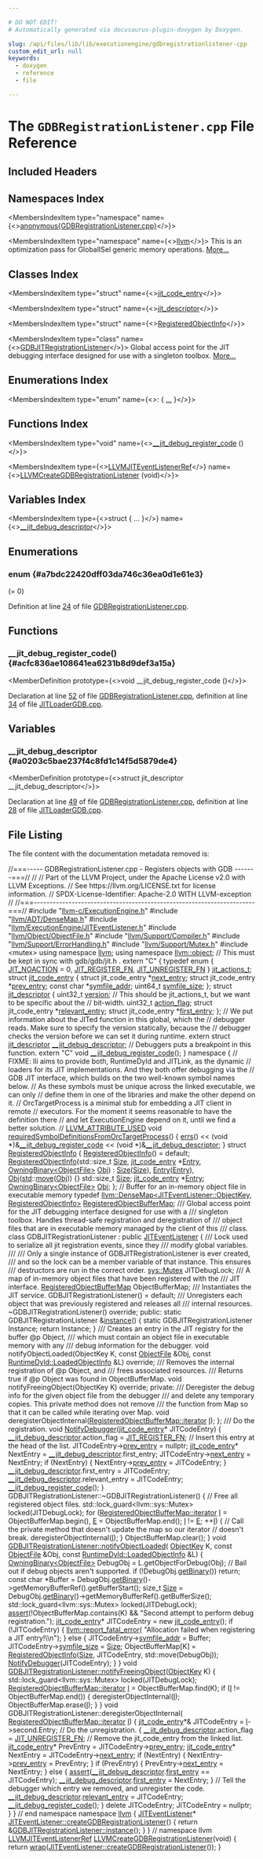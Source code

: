 ```yaml
---

# DO NOT EDIT!
# Automatically generated via docusaurus-plugin-doxygen by Doxygen.

slug: /api/files/lib/lib/executionengine/gdbregistrationlistener-cpp
custom_edit_url: null
keywords:
  - doxygen
  - reference
  - file

---
```





# The `GDBRegistrationListener.cpp` File Reference

<DoxygenPage pluginConfig={pluginConfig}>



## Included Headers

<IncludesList>
<IncludesListItem
  filePath="llvm-c/ExecutionEngine.h"
  permalink="/docs/api/files/include/include/llvm-c/executionengine-h"
  isLocal="true" />
<IncludesListItem
  filePath="llvm/ADT/DenseMap.h"
  permalink="/docs/api/files/include/include/llvm/include/llvm/adt/densemap-h"
  isLocal="true" />
<IncludesListItem
  filePath="llvm/ExecutionEngine/JITEventListener.h"
  permalink="/docs/api/files/include/include/llvm/include/llvm/executionengine/jiteventlistener-h"
  isLocal="true" />
<IncludesListItem
  filePath="llvm/Object/ObjectFile.h"
  permalink="/docs/api/files/include/include/llvm/include/llvm/object/objectfile-h"
  isLocal="true" />
<IncludesListItem
  filePath="llvm/Support/Compiler.h"
  permalink="/docs/api/files/include/include/llvm/include/llvm/support/compiler-h"
  isLocal="true" />
<IncludesListItem
  filePath="llvm/Support/ErrorHandling.h"
  permalink="/docs/api/files/include/include/llvm/include/llvm/support/errorhandling-h"
  isLocal="true" />
<IncludesListItem
  filePath="llvm/Support/Mutex.h"
  permalink="/docs/api/files/include/include/llvm/include/llvm/support/mutex-h"
  isLocal="true" />
<IncludesListItem
  filePath="mutex"
  permalink=""
  isLocal="false" />
</IncludesList>

## Namespaces Index

<MembersIndex>

<MembersIndexItem
  type="namespace"
  name={<><a href="/docs/api/namespaces/anonymous-gdbregistrationlistener-cpp-">anonymous&#123;GDBRegistrationListener.cpp&#125;</a></>}>
</MembersIndexItem>

<MembersIndexItem
  type="namespace"
  name={<><a href="/docs/api/namespaces/llvm">llvm</a></>}>
This is an optimization pass for GlobalISel generic memory operations. <a href="/docs/api/namespaces/llvm/#details">More...</a>
</MembersIndexItem>

</MembersIndex>

## Classes Index

<MembersIndex>

<MembersIndexItem
  type="struct"
  name={<><a href="/docs/api/structs/jit-code-entry">jit_code_entry</a></>}>
</MembersIndexItem>

<MembersIndexItem
  type="struct"
  name={<><a href="/docs/api/structs/jit-descriptor">jit_descriptor</a></>}>
</MembersIndexItem>

<MembersIndexItem
  type="struct"
  name={<><a href="/docs/api/structs/anonymous-namespace-gdbregistrationlistener-cpp-/registeredobjectinfo">RegisteredObjectInfo</a></>}>
</MembersIndexItem>

<MembersIndexItem
  type="class"
  name={<><a href="/docs/api/classes/anonymous-namespace-gdbregistrationlistener-cpp-/gdbjitregistrationlistener">GDBJITRegistrationListener</a></>}>
Global access point for the JIT debugging interface designed for use with a singleton toolbox. <a href="/docs/api/classes/anonymous-namespace-gdbregistrationlistener-cpp-/gdbjitregistrationlistener/#details">More...</a>
</MembersIndexItem>

</MembersIndex>

## Enumerations Index

<MembersIndex>

<MembersIndexItem
  type="enum"
  name={<>:  &#123; <a href="#a7bdc22420dff03da746c36ea0d1e61e3">...</a> &#125;</>}>
</MembersIndexItem>

</MembersIndex>

## Functions Index

<MembersIndex>

<MembersIndexItem
  type="void"
  name={<><a href="#acfc836ae108641ea6231b8d9def3a15a">&#95;&#95;jit&#95;debug&#95;register&#95;code</a> ()</>}>
</MembersIndexItem>

<MembersIndexItem
  type={<><a href="/docs/api/groups/llvmcsupporttypes/#gad4bf262b53178061f7b936e3d1ff43bf">LLVMJITEventListenerRef</a></>}
  name={<><a href="/docs/api/groups/llvmcexecutionengine/#ga9ff6e0b848af7f64c654c8240e1fb4ab">LLVMCreateGDBRegistrationListener</a> (void)</>}>
</MembersIndexItem>

</MembersIndex>

## Variables Index

<MembersIndex>

<MembersIndexItem
  type={<>struct &#123; ... &#125;</>}
  name={<><a href="#a0203c5bae237f4c8fd1c14f5d5879de4">&#95;&#95;jit&#95;debug&#95;descriptor</a></>}>
</MembersIndexItem>

</MembersIndex>


<SectionDefinition>

## Enumerations

### enum  {#a7bdc22420dff03da746c36ea0d1e61e3}

<MemberDefinition
  prototype="enum jit_actions_t ">

<EnumerationList title="Enumeration values">

<Link id="a7bdc22420dff03da746c36ea0d1e61e3ab377153f3ed86c501cb1146c7d22b0d0" />
<EnumerationListItem name="JIT_NOACTION">
 (= 0)
</EnumerationListItem>

<Link id="a7bdc22420dff03da746c36ea0d1e61e3a7ccf38e37a6098410fdc26338f5ff57e" />
<EnumerationListItem name="JIT_REGISTER_FN">

</EnumerationListItem>

<Link id="a7bdc22420dff03da746c36ea0d1e61e3a48c61cea990bfeda4289f748f0f248fc" />
<EnumerationListItem name="JIT_UNREGISTER_FN">

</EnumerationListItem>

</EnumerationList>

Definition at line <a href="#l00024">24</a> of file <a href="/docs/api/files/lib/lib/executionengine/gdbregistrationlistener-cpp">GDBRegistrationListener.cpp</a>.
</MemberDefinition>

</SectionDefinition>

<SectionDefinition>

## Functions

### &#95;&#95;jit&#95;debug&#95;register&#95;code() {#acfc836ae108641ea6231b8d9def3a15a}

<MemberDefinition
  prototype={<>void &#95;&#95;jit&#95;debug&#95;register&#95;code ()</>}>

Declaration at line <a href="#l00052">52</a> of file <a href="/docs/api/files/lib/lib/executionengine/gdbregistrationlistener-cpp">GDBRegistrationListener.cpp</a>, definition at line <a href="/docs/api/files/lib/lib/executionengine/lib/executionengine/orc/lib/executionengine/orc/targetprocess/jitloadergdb-cpp/#l00034">34</a> of file <a href="/docs/api/files/lib/lib/executionengine/lib/executionengine/orc/lib/executionengine/orc/targetprocess/jitloadergdb-cpp">JITLoaderGDB.cpp</a>.
</MemberDefinition>

</SectionDefinition>

<SectionDefinition>

## Variables

### &#95;&#95;jit&#95;debug&#95;descriptor {#a0203c5bae237f4c8fd1c14f5d5879de4}

<MemberDefinition
  prototype={<>struct jit&#95;descriptor &#95;&#95;jit&#95;debug&#95;descriptor</>}>

Declaration at line <a href="#l00049">49</a> of file <a href="/docs/api/files/lib/lib/executionengine/gdbregistrationlistener-cpp">GDBRegistrationListener.cpp</a>, definition at line <a href="/docs/api/files/lib/lib/executionengine/lib/executionengine/orc/lib/executionengine/orc/targetprocess/jitloadergdb-cpp/#l00028">28</a> of file <a href="/docs/api/files/lib/lib/executionengine/lib/executionengine/orc/lib/executionengine/orc/targetprocess/jitloadergdb-cpp">JITLoaderGDB.cpp</a>.
</MemberDefinition>

</SectionDefinition>

## File Listing

The file content with the documentation metadata removed is:

<ProgramListing>

<Link id="l00001" /><CodeLine lineNumber="1"><span class="doxyHighlightComment">//===----- GDBRegistrationListener.cpp - Registers objects with GDB -------===//</span></CodeLine>
<Link id="l00002" /><CodeLine lineNumber="2"><span class="doxyHighlightComment">//</span></CodeLine>
<Link id="l00003" /><CodeLine lineNumber="3"><span class="doxyHighlightComment">// Part of the LLVM Project, under the Apache License v2.0 with LLVM Exceptions.</span></CodeLine>
<Link id="l00004" /><CodeLine lineNumber="4"><span class="doxyHighlightComment">// See https://llvm.org/LICENSE.txt for license information.</span></CodeLine>
<Link id="l00005" /><CodeLine lineNumber="5"><span class="doxyHighlightComment">// SPDX-License-Identifier: Apache-2.0 WITH LLVM-exception</span></CodeLine>
<Link id="l00006" /><CodeLine lineNumber="6"><span class="doxyHighlightComment">//</span></CodeLine>
<Link id="l00007" /><CodeLine lineNumber="7"><span class="doxyHighlightComment">//===----------------------------------------------------------------------===//</span></CodeLine>
<Link id="l00008" /><CodeLine lineNumber="8"></CodeLine>
<Link id="l00009" /><CodeLine lineNumber="9"><span class="doxyHighlightPreprocessor">#include &quot;<a href="/docs/api/files/include/include/llvm-c/executionengine-h">llvm-c/ExecutionEngine.h</a>&quot;</span></CodeLine>
<Link id="l00010" /><CodeLine lineNumber="10"><span class="doxyHighlightPreprocessor">#include &quot;<a href="/docs/api/files/include/include/llvm/include/llvm/adt/densemap-h">llvm/ADT/DenseMap.h</a>&quot;</span></CodeLine>
<Link id="l00011" /><CodeLine lineNumber="11"><span class="doxyHighlightPreprocessor">#include &quot;<a href="/docs/api/files/include/include/llvm/include/llvm/executionengine/jiteventlistener-h">llvm/ExecutionEngine/JITEventListener.h</a>&quot;</span></CodeLine>
<Link id="l00012" /><CodeLine lineNumber="12"><span class="doxyHighlightPreprocessor">#include &quot;<a href="/docs/api/files/include/include/llvm/include/llvm/object/objectfile-h">llvm/Object/ObjectFile.h</a>&quot;</span></CodeLine>
<Link id="l00013" /><CodeLine lineNumber="13"><span class="doxyHighlightPreprocessor">#include &quot;<a href="/docs/api/files/include/include/llvm/include/llvm/support/compiler-h">llvm/Support/Compiler.h</a>&quot;</span></CodeLine>
<Link id="l00014" /><CodeLine lineNumber="14"><span class="doxyHighlightPreprocessor">#include &quot;<a href="/docs/api/files/include/include/llvm/include/llvm/support/errorhandling-h">llvm/Support/ErrorHandling.h</a>&quot;</span></CodeLine>
<Link id="l00015" /><CodeLine lineNumber="15"><span class="doxyHighlightPreprocessor">#include &quot;<a href="/docs/api/files/include/include/llvm/include/llvm/support/mutex-h">llvm/Support/Mutex.h</a>&quot;</span></CodeLine>
<Link id="l00016" /><CodeLine lineNumber="16"><span class="doxyHighlightPreprocessor">#include &lt;mutex&gt;</span></CodeLine>
<Link id="l00017" /><CodeLine lineNumber="17"></CodeLine>
<Link id="l00018" /><CodeLine lineNumber="18"><span class="doxyHighlightKeyword">using namespace </span><span class="doxyHighlight"><a href="/docs/api/namespaces/llvm">llvm</a>;</span></CodeLine>
<Link id="l00019" /><CodeLine lineNumber="19"><span class="doxyHighlightKeyword">using namespace </span><span class="doxyHighlight"><a href="/docs/api/namespaces/llvm/object">llvm::object</a>;</span></CodeLine>
<Link id="l00020" /><CodeLine lineNumber="20"></CodeLine>
<Link id="l00021" /><CodeLine lineNumber="21"><span class="doxyHighlightComment">// This must be kept in sync with gdb/gdb/jit.h .</span></CodeLine>
<Link id="l00022" /><CodeLine lineNumber="22"><span class="doxyHighlightKeyword">extern</span><span class="doxyHighlight"> </span><span class="doxyHighlightStringLiteral">&quot;C&quot;</span><span class="doxyHighlight"> &#123;</span></CodeLine>
<Link id="l00023" /><CodeLine lineNumber="23"></CodeLine>
<Link id="l00024" /><CodeLine lineNumber="24" lineLink="#a7bdc22420dff03da746c36ea0d1e61e3"><span class="doxyHighlight">  </span><span class="doxyHighlightKeyword">typedef</span><span class="doxyHighlight"> </span><span class="doxyHighlightKeyword">enum</span><span class="doxyHighlight"> &#123;</span></CodeLine>
<Link id="l00025" /><CodeLine lineNumber="25" lineLink="#a7bdc22420dff03da746c36ea0d1e61e3ab377153f3ed86c501cb1146c7d22b0d0"><span class="doxyHighlight">    <a href="/docs/api/files/include/include/llvm/include/llvm/executionengine/include/llvm/executionengine/orc/include/llvm/executionengine/orc/targetprocess/jitloadergdb-h/#a7bdc22420dff03da746c36ea0d1e61e3ab377153f3ed86c501cb1146c7d22b0d0">JIT&#95;NOACTION</a> = 0,</span></CodeLine>
<Link id="l00026" /><CodeLine lineNumber="26" lineLink="#a7bdc22420dff03da746c36ea0d1e61e3a7ccf38e37a6098410fdc26338f5ff57e"><span class="doxyHighlight">    <a href="/docs/api/files/include/include/llvm/include/llvm/executionengine/include/llvm/executionengine/orc/include/llvm/executionengine/orc/targetprocess/jitloadergdb-h/#a7bdc22420dff03da746c36ea0d1e61e3a7ccf38e37a6098410fdc26338f5ff57e">JIT&#95;REGISTER&#95;FN</a>,</span></CodeLine>
<Link id="l00027" /><CodeLine lineNumber="27" lineLink="#a7bdc22420dff03da746c36ea0d1e61e3a48c61cea990bfeda4289f748f0f248fc"><span class="doxyHighlight">    <a href="/docs/api/files/include/include/llvm/include/llvm/executionengine/include/llvm/executionengine/orc/include/llvm/executionengine/orc/targetprocess/jitloadergdb-h/#a7bdc22420dff03da746c36ea0d1e61e3a48c61cea990bfeda4289f748f0f248fc">JIT&#95;UNREGISTER&#95;FN</a></span></CodeLine>
<Link id="l00028" /><CodeLine lineNumber="28"><span class="doxyHighlight">  &#125; <a href="/docs/api/files/include/include/llvm/include/llvm/executionengine/include/llvm/executionengine/orc/include/llvm/executionengine/orc/targetprocess/jitloadergdb-h/#a7bdc22420dff03da746c36ea0d1e61e3">jit&#95;actions&#95;t</a>;</span></CodeLine>
<Link id="l00029" /><CodeLine lineNumber="29"></CodeLine>
<Link id="l00030" /><CodeLine lineNumber="30"><span class="doxyHighlight">  </span><span class="doxyHighlightKeyword">struct </span><span class="doxyHighlight"><a href="/docs/api/structs/jit-code-entry">jit&#95;code&#95;entry</a> &#123;</span></CodeLine>
<Link id="l00031" /><CodeLine lineNumber="31"><span class="doxyHighlight">    </span><span class="doxyHighlightKeyword">struct </span><span class="doxyHighlight">jit&#95;code&#95;entry &#42;<a href="/docs/api/structs/jit-code-entry/#af8d9022c7880fcb0cfe18807d9232b62">next&#95;entry</a>;</span></CodeLine>
<Link id="l00032" /><CodeLine lineNumber="32"><span class="doxyHighlight">    </span><span class="doxyHighlightKeyword">struct </span><span class="doxyHighlight">jit&#95;code&#95;entry &#42;<a href="/docs/api/structs/jit-code-entry/#a25cdb6113b18a2bec6ead7a8d9d4624c">prev&#95;entry</a>;</span></CodeLine>
<Link id="l00033" /><CodeLine lineNumber="33"><span class="doxyHighlight">    </span><span class="doxyHighlightKeyword">const</span><span class="doxyHighlight"> </span><span class="doxyHighlightKeywordType">char</span><span class="doxyHighlight"> &#42;<a href="/docs/api/structs/jit-code-entry/#a60186e403eff321111fb57d7b461b618">symfile&#95;addr</a>;</span></CodeLine>
<Link id="l00034" /><CodeLine lineNumber="34"><span class="doxyHighlight">    uint64&#95;t <a href="/docs/api/structs/jit-code-entry/#aad8fa2b15fe70092d6fdd41ff48e1f76">symfile&#95;size</a>;</span></CodeLine>
<Link id="l00035" /><CodeLine lineNumber="35"><span class="doxyHighlight">  &#125;;</span></CodeLine>
<Link id="l00036" /><CodeLine lineNumber="36"></CodeLine>
<Link id="l00037" /><CodeLine lineNumber="37"><span class="doxyHighlight">  </span><span class="doxyHighlightKeyword">struct </span><span class="doxyHighlight"><a href="/docs/api/structs/jit-descriptor">jit&#95;descriptor</a> &#123;</span></CodeLine>
<Link id="l00038" /><CodeLine lineNumber="38"><span class="doxyHighlight">    uint32&#95;t <a href="/docs/api/structs/jit-descriptor/#a99a4d52c382bfded369e98acc42b38c7">version</a>;</span></CodeLine>
<Link id="l00039" /><CodeLine lineNumber="39"><span class="doxyHighlight">    </span><span class="doxyHighlightComment">// This should be jit&#95;actions&#95;t, but we want to be specific about the</span></CodeLine>
<Link id="l00040" /><CodeLine lineNumber="40"><span class="doxyHighlight">    </span><span class="doxyHighlightComment">// bit-width.</span></CodeLine>
<Link id="l00041" /><CodeLine lineNumber="41"><span class="doxyHighlight">    uint32&#95;t <a href="/docs/api/structs/jit-descriptor/#a5caa0e4b5007a2b528343dab212f061c">action&#95;flag</a>;</span></CodeLine>
<Link id="l00042" /><CodeLine lineNumber="42"><span class="doxyHighlight">    </span><span class="doxyHighlightKeyword">struct </span><span class="doxyHighlight">jit&#95;code&#95;entry &#42;<a href="/docs/api/structs/jit-descriptor/#a7a0bc42c373fa0cfb2bf738ab46ed0dc">relevant&#95;entry</a>;</span></CodeLine>
<Link id="l00043" /><CodeLine lineNumber="43"><span class="doxyHighlight">    </span><span class="doxyHighlightKeyword">struct </span><span class="doxyHighlight">jit&#95;code&#95;entry &#42;<a href="/docs/api/structs/jit-descriptor/#ac6ae34e02f100d3bc2ce588ba1238f9b">first&#95;entry</a>;</span></CodeLine>
<Link id="l00044" /><CodeLine lineNumber="44"><span class="doxyHighlight">  &#125;;</span></CodeLine>
<Link id="l00045" /><CodeLine lineNumber="45"></CodeLine>
<Link id="l00046" /><CodeLine lineNumber="46"><span class="doxyHighlight">  </span><span class="doxyHighlightComment">// We put information about the JITed function in this global, which the</span></CodeLine>
<Link id="l00047" /><CodeLine lineNumber="47"><span class="doxyHighlight">  </span><span class="doxyHighlightComment">// debugger reads.  Make sure to specify the version statically, because the</span></CodeLine>
<Link id="l00048" /><CodeLine lineNumber="48"><span class="doxyHighlight">  </span><span class="doxyHighlightComment">// debugger checks the version before we can set it during runtime.</span></CodeLine>
<Link id="l00049" /><CodeLine lineNumber="49"><span class="doxyHighlight">  </span><span class="doxyHighlightKeyword">extern</span><span class="doxyHighlight"> </span><span class="doxyHighlightKeyword">struct </span><span class="doxyHighlight"><a href="/docs/api/structs/jit-descriptor">jit&#95;descriptor</a> <a href="#a0203c5bae237f4c8fd1c14f5d5879de4">&#95;&#95;jit&#95;debug&#95;descriptor</a>;</span></CodeLine>
<Link id="l00050" /><CodeLine lineNumber="50"></CodeLine>
<Link id="l00051" /><CodeLine lineNumber="51"><span class="doxyHighlight">  </span><span class="doxyHighlightComment">// Debuggers puts a breakpoint in this function.</span></CodeLine>
<Link id="l00052" /><CodeLine lineNumber="52"><span class="doxyHighlight">  </span><span class="doxyHighlightKeyword">extern</span><span class="doxyHighlight"> </span><span class="doxyHighlightStringLiteral">&quot;C&quot;</span><span class="doxyHighlight"> </span><span class="doxyHighlightKeywordType">void</span><span class="doxyHighlight"> <a href="#acfc836ae108641ea6231b8d9def3a15a">&#95;&#95;jit&#95;debug&#95;register&#95;code</a>();</span></CodeLine>
<Link id="l00053" /><CodeLine lineNumber="53"><span class="doxyHighlight">&#125;</span></CodeLine>
<Link id="l00054" /><CodeLine lineNumber="54"></CodeLine>
<Link id="l00055" /><CodeLine lineNumber="55" lineLink="/docs/api/namespaces/anonymous-gdbregistrationlistener-cpp-"><span class="doxyHighlightKeyword">namespace </span><span class="doxyHighlight">&#123;</span></CodeLine>
<Link id="l00056" /><CodeLine lineNumber="56"></CodeLine>
<Link id="l00057" /><CodeLine lineNumber="57"><span class="doxyHighlightComment">// FIXME: lli aims to provide both, RuntimeDyld and JITLink, as the dynamic</span></CodeLine>
<Link id="l00058" /><CodeLine lineNumber="58"><span class="doxyHighlightComment">// loaders for its JIT implementations. And they both offer debugging via the</span></CodeLine>
<Link id="l00059" /><CodeLine lineNumber="59"><span class="doxyHighlightComment">// GDB JIT interface, which builds on the two well-known symbol names below.</span></CodeLine>
<Link id="l00060" /><CodeLine lineNumber="60"><span class="doxyHighlightComment">// As these symbols must be unique across the linked executable, we can only</span></CodeLine>
<Link id="l00061" /><CodeLine lineNumber="61"><span class="doxyHighlightComment">// define them in one of the libraries and make the other depend on it.</span></CodeLine>
<Link id="l00062" /><CodeLine lineNumber="62"><span class="doxyHighlightComment">// OrcTargetProcess is a minimal stub for embedding a JIT client in remote</span></CodeLine>
<Link id="l00063" /><CodeLine lineNumber="63"><span class="doxyHighlightComment">// executors. For the moment it seems reasonable to have the definition there</span></CodeLine>
<Link id="l00064" /><CodeLine lineNumber="64"><span class="doxyHighlightComment">// and let ExecutionEngine depend on it, until we find a better solution.</span></CodeLine>
<Link id="l00065" /><CodeLine lineNumber="65"><span class="doxyHighlightComment">//</span></CodeLine>
<Link id="l00066" /><CodeLine lineNumber="66" lineLink="/docs/api/namespaces/anonymous-gdbregistrationlistener-cpp-/#aed8b12338da2e3c7fb1d304c36637450"><span class="doxyHighlight"><a href="/docs/api/files/include/include/llvm/include/llvm/support/compiler-h/#a6881c00738b22a600dfee25a1c32dab3">LLVM&#95;ATTRIBUTE&#95;USED</a> </span><span class="doxyHighlightKeywordType">void</span><span class="doxyHighlight"> <a href="/docs/api/namespaces/anonymous-gdbregistrationlistener-cpp-/#aed8b12338da2e3c7fb1d304c36637450">requiredSymbolDefinitionsFromOrcTargetProcess</a>() &#123;</span></CodeLine>
<Link id="l00067" /><CodeLine lineNumber="67"><span class="doxyHighlight">  <a href="/docs/api/namespaces/llvm/#a9a7b5c68c90f85baaedaa854cc5002cc">errs</a>() &lt;&lt; (</span><span class="doxyHighlightKeywordType">void</span><span class="doxyHighlight"> &#42;)&amp;<a href="#acfc836ae108641ea6231b8d9def3a15a">&#95;&#95;jit&#95;debug&#95;register&#95;code</a></span></CodeLine>
<Link id="l00068" /><CodeLine lineNumber="68"><span class="doxyHighlight">         &lt;&lt; (</span><span class="doxyHighlightKeywordType">void</span><span class="doxyHighlight"> &#42;)&amp;<a href="#a0203c5bae237f4c8fd1c14f5d5879de4">&#95;&#95;jit&#95;debug&#95;descriptor</a>;</span></CodeLine>
<Link id="l00069" /><CodeLine lineNumber="69"><span class="doxyHighlight">&#125;</span></CodeLine>
<Link id="l00070" /><CodeLine lineNumber="70"></CodeLine>
<Link id="l00071" /><CodeLine lineNumber="71" lineLink="/docs/api/structs/anonymous-namespace-gdbregistrationlistener-cpp-/registeredobjectinfo"><span class="doxyHighlightKeyword">struct </span><span class="doxyHighlight"><a href="/docs/api/structs/anonymous-namespace-gdbregistrationlistener-cpp-/registeredobjectinfo/#a395959a81a363d412506d58dc7901eb5">RegisteredObjectInfo</a> &#123;</span></CodeLine>
<Link id="l00072" /><CodeLine lineNumber="72" lineLink="/docs/api/structs/anonymous-namespace-gdbregistrationlistener-cpp-/registeredobjectinfo/#a395959a81a363d412506d58dc7901eb5"><span class="doxyHighlight">  <a href="/docs/api/structs/anonymous-namespace-gdbregistrationlistener-cpp-/registeredobjectinfo/#a395959a81a363d412506d58dc7901eb5">RegisteredObjectInfo</a>() = </span><span class="doxyHighlightKeywordFlow">default</span><span class="doxyHighlight">;</span></CodeLine>
<Link id="l00073" /><CodeLine lineNumber="73"></CodeLine>
<Link id="l00074" /><CodeLine lineNumber="74" lineLink="/docs/api/structs/anonymous-namespace-gdbregistrationlistener-cpp-/registeredobjectinfo/#a1e40558060b2b1456512d926515b1601"><span class="doxyHighlight">  <a href="/docs/api/structs/anonymous-namespace-gdbregistrationlistener-cpp-/registeredobjectinfo/#a1e40558060b2b1456512d926515b1601">RegisteredObjectInfo</a>(std::size&#95;t <a href="/docs/api/structs/anonymous-namespace-gdbregistrationlistener-cpp-/registeredobjectinfo/#a37da4b6926920500fe9d8fa30f1fa0a7">Size</a>, <a href="/docs/api/structs/jit-code-entry">jit&#95;code&#95;entry</a> &#42;<a href="/docs/api/structs/anonymous-namespace-gdbregistrationlistener-cpp-/registeredobjectinfo/#a39bd968476cac1cabf260e40a1eaa11c">Entry</a>,</span></CodeLine>
<Link id="l00075" /><CodeLine lineNumber="75"><span class="doxyHighlight">                       <a href="/docs/api/classes/llvm/object/owningbinary">OwningBinary&lt;ObjectFile&gt;</a> <a href="/docs/api/structs/anonymous-namespace-gdbregistrationlistener-cpp-/registeredobjectinfo/#a31ffa18f8fdd4d5db8b46b296c484344">Obj</a>)</span></CodeLine>
<Link id="l00076" /><CodeLine lineNumber="76"><span class="doxyHighlight">    : <a href="/docs/api/structs/anonymous-namespace-gdbregistrationlistener-cpp-/registeredobjectinfo/#a37da4b6926920500fe9d8fa30f1fa0a7">Size</a>(<a href="/docs/api/structs/anonymous-namespace-gdbregistrationlistener-cpp-/registeredobjectinfo/#a37da4b6926920500fe9d8fa30f1fa0a7">Size</a>), <a href="/docs/api/structs/anonymous-namespace-gdbregistrationlistener-cpp-/registeredobjectinfo/#a39bd968476cac1cabf260e40a1eaa11c">Entry</a>(<a href="/docs/api/structs/anonymous-namespace-gdbregistrationlistener-cpp-/registeredobjectinfo/#a39bd968476cac1cabf260e40a1eaa11c">Entry</a>), <a href="/docs/api/structs/anonymous-namespace-gdbregistrationlistener-cpp-/registeredobjectinfo/#a31ffa18f8fdd4d5db8b46b296c484344">Obj</a>(<a href="/docs/api/namespaces/std">std</a>::<a href="/docs/api/namespaces/llvm/#abfc9c7ecf70f66901e439f7c04ef3dbb">move</a>(<a href="/docs/api/structs/anonymous-namespace-gdbregistrationlistener-cpp-/registeredobjectinfo/#a31ffa18f8fdd4d5db8b46b296c484344">Obj</a>)) &#123;&#125;</span></CodeLine>
<Link id="l00077" /><CodeLine lineNumber="77"></CodeLine>
<Link id="l00078" /><CodeLine lineNumber="78" lineLink="/docs/api/structs/anonymous-namespace-gdbregistrationlistener-cpp-/registeredobjectinfo/#a37da4b6926920500fe9d8fa30f1fa0a7"><span class="doxyHighlight">  std::size&#95;t <a href="/docs/api/structs/anonymous-namespace-gdbregistrationlistener-cpp-/registeredobjectinfo/#a37da4b6926920500fe9d8fa30f1fa0a7">Size</a>;</span></CodeLine>
<Link id="l00079" /><CodeLine lineNumber="79" lineLink="/docs/api/structs/anonymous-namespace-gdbregistrationlistener-cpp-/registeredobjectinfo/#a39bd968476cac1cabf260e40a1eaa11c"><span class="doxyHighlight">  <a href="/docs/api/structs/jit-code-entry">jit&#95;code&#95;entry</a> &#42;<a href="/docs/api/structs/anonymous-namespace-gdbregistrationlistener-cpp-/registeredobjectinfo/#a39bd968476cac1cabf260e40a1eaa11c">Entry</a>;</span></CodeLine>
<Link id="l00080" /><CodeLine lineNumber="80" lineLink="/docs/api/structs/anonymous-namespace-gdbregistrationlistener-cpp-/registeredobjectinfo/#a31ffa18f8fdd4d5db8b46b296c484344"><span class="doxyHighlight">  <a href="/docs/api/classes/llvm/object/owningbinary">OwningBinary&lt;ObjectFile&gt;</a> <a href="/docs/api/structs/anonymous-namespace-gdbregistrationlistener-cpp-/registeredobjectinfo/#a31ffa18f8fdd4d5db8b46b296c484344">Obj</a>;</span></CodeLine>
<Link id="l00081" /><CodeLine lineNumber="81"><span class="doxyHighlight">&#125;;</span></CodeLine>
<Link id="l00082" /><CodeLine lineNumber="82"></CodeLine>
<Link id="l00083" /><CodeLine lineNumber="83"><span class="doxyHighlightComment">// Buffer for an in-memory object file in executable memory</span></CodeLine>
<Link id="l00084" /><CodeLine lineNumber="84"><span class="doxyHighlightKeyword">typedef</span><span class="doxyHighlight"> <a href="/docs/api/classes/llvm/densemap">llvm::DenseMap&lt;JITEventListener::ObjectKey, RegisteredObjectInfo&gt;</a></span></CodeLine>
<Link id="l00085" /><CodeLine lineNumber="85" lineLink="/docs/api/namespaces/anonymous-gdbregistrationlistener-cpp-/#ad24beec920a5d33ddb8f0d2af143b376"><span class="doxyHighlight">    <a href="/docs/api/namespaces/anonymous-gdbregistrationlistener-cpp-/#ad24beec920a5d33ddb8f0d2af143b376">RegisteredObjectBufferMap</a>;</span></CodeLine>
<Link id="l00086" /><CodeLine lineNumber="86"></CodeLine>
<Link id="l00087" /><CodeLine lineNumber="87"><span class="doxyHighlightComment">/// Global access point for the JIT debugging interface designed for use with a</span></CodeLine>
<Link id="l00088" /><CodeLine lineNumber="88"><span class="doxyHighlightComment">/// singleton toolbox. Handles thread-safe registration and deregistration of</span></CodeLine>
<Link id="l00089" /><CodeLine lineNumber="89"><span class="doxyHighlightComment">/// object files that are in executable memory managed by the client of this</span></CodeLine>
<Link id="l00090" /><CodeLine lineNumber="90"><span class="doxyHighlightComment">/// class.</span></CodeLine>
<Link id="l00091" /><CodeLine lineNumber="91" lineLink="/docs/api/classes/anonymous-namespace-gdbregistrationlistener-cpp-/gdbjitregistrationlistener"><span class="doxyHighlightKeyword">class </span><span class="doxyHighlight">GDBJITRegistrationListener : </span><span class="doxyHighlightKeyword">public</span><span class="doxyHighlight"> <a href="/docs/api/classes/llvm/jiteventlistener/#a01ee72597bbb2b490cf27892d4509add">JITEventListener</a> &#123;</span></CodeLine>
<Link id="l00092" /><CodeLine lineNumber="92"><span class="doxyHighlightComment">  /// Lock used to serialize all jit registration events, since they</span></CodeLine>
<Link id="l00093" /><CodeLine lineNumber="93"><span class="doxyHighlightComment">  /// modify global variables.</span></CodeLine>
<Link id="l00094" /><CodeLine lineNumber="94"><span class="doxyHighlightComment">  ///</span></CodeLine>
<Link id="l00095" /><CodeLine lineNumber="95"><span class="doxyHighlightComment">  /// Only a single instance of GDBJITRegistrationListener is ever created,</span></CodeLine>
<Link id="l00096" /><CodeLine lineNumber="96"><span class="doxyHighlightComment">  /// and so the lock can be a member variable of that instance. This ensures</span></CodeLine>
<Link id="l00097" /><CodeLine lineNumber="97"><span class="doxyHighlightComment">  /// destructors are run in the correct order.</span></CodeLine>
<Link id="l00098" /><CodeLine lineNumber="98"><span class="doxyHighlight">  <a href="/docs/api/namespaces/llvm/sys/#a52d48084c5b60251870b6118e4670fee">sys::Mutex</a> JITDebugLock;</span></CodeLine>
<Link id="l00099" /><CodeLine lineNumber="99"></CodeLine>
<Link id="l00100" /><CodeLine lineNumber="100"><span class="doxyHighlightComment">  /// A map of in-memory object files that have been registered with the</span></CodeLine>
<Link id="l00101" /><CodeLine lineNumber="101"><span class="doxyHighlightComment">  /// JIT interface.</span></CodeLine>
<Link id="l00102" /><CodeLine lineNumber="102"><span class="doxyHighlight">  <a href="/docs/api/namespaces/anonymous-gdbregistrationlistener-cpp-/#ad24beec920a5d33ddb8f0d2af143b376">RegisteredObjectBufferMap</a> ObjectBufferMap;</span></CodeLine>
<Link id="l00103" /><CodeLine lineNumber="103"></CodeLine>
<Link id="l00104" /><CodeLine lineNumber="104"><span class="doxyHighlightComment">  /// Instantiates the JIT service.</span></CodeLine>
<Link id="l00105" /><CodeLine lineNumber="105"><span class="doxyHighlight">  GDBJITRegistrationListener() = </span><span class="doxyHighlightKeywordFlow">default</span><span class="doxyHighlight">;</span></CodeLine>
<Link id="l00106" /><CodeLine lineNumber="106"></CodeLine>
<Link id="l00107" /><CodeLine lineNumber="107"><span class="doxyHighlightComment">  /// Unregisters each object that was previously registered and releases all</span></CodeLine>
<Link id="l00108" /><CodeLine lineNumber="108"><span class="doxyHighlightComment">  /// internal resources.</span></CodeLine>
<Link id="l00109" /><CodeLine lineNumber="109"><span class="doxyHighlight">  ~GDBJITRegistrationListener() </span><span class="doxyHighlightKeyword">override</span><span class="doxyHighlight">;</span></CodeLine>
<Link id="l00110" /><CodeLine lineNumber="110"></CodeLine>
<Link id="l00111" /><CodeLine lineNumber="111"><span class="doxyHighlightKeyword">public</span><span class="doxyHighlight">:</span></CodeLine>
<Link id="l00112" /><CodeLine lineNumber="112" lineLink="/docs/api/classes/anonymous-namespace-gdbregistrationlistener-cpp-/gdbjitregistrationlistener/#a02ab9f0e6bafa6a158c61ca0a442f1cd"><span class="doxyHighlight">  </span><span class="doxyHighlightKeyword">static</span><span class="doxyHighlight"> GDBJITRegistrationListener &amp;<a href="/docs/api/classes/anonymous-namespace-gdbregistrationlistener-cpp-/gdbjitregistrationlistener/#a02ab9f0e6bafa6a158c61ca0a442f1cd">instance</a>() &#123;</span></CodeLine>
<Link id="l00113" /><CodeLine lineNumber="113"><span class="doxyHighlight">    </span><span class="doxyHighlightKeyword">static</span><span class="doxyHighlight"> GDBJITRegistrationListener Instance;</span></CodeLine>
<Link id="l00114" /><CodeLine lineNumber="114"><span class="doxyHighlight">    </span><span class="doxyHighlightKeywordFlow">return</span><span class="doxyHighlight"> Instance;</span></CodeLine>
<Link id="l00115" /><CodeLine lineNumber="115"><span class="doxyHighlight">  &#125;</span></CodeLine>
<Link id="l00116" /><CodeLine lineNumber="116"></CodeLine>
<Link id="l00117" /><CodeLine lineNumber="117"><span class="doxyHighlightComment">  /// Creates an entry in the JIT registry for the buffer @p Object,</span></CodeLine>
<Link id="l00118" /><CodeLine lineNumber="118"><span class="doxyHighlightComment">  /// which must contain an object file in executable memory with any</span></CodeLine>
<Link id="l00119" /><CodeLine lineNumber="119"><span class="doxyHighlightComment">  /// debug information for the debugger.</span></CodeLine>
<Link id="l00120" /><CodeLine lineNumber="120"><span class="doxyHighlight">  </span><span class="doxyHighlightKeywordType">void</span><span class="doxyHighlight"> notifyObjectLoaded(ObjectKey K, </span><span class="doxyHighlightKeyword">const</span><span class="doxyHighlight"> <a href="/docs/api/classes/llvm/object/objectfile">ObjectFile</a> &amp;Obj,</span></CodeLine>
<Link id="l00121" /><CodeLine lineNumber="121"><span class="doxyHighlight">                          </span><span class="doxyHighlightKeyword">const</span><span class="doxyHighlight"> <a href="/docs/api/classes/llvm/runtimedyld/loadedobjectinfo">RuntimeDyld::LoadedObjectInfo</a> &amp;L) </span><span class="doxyHighlightKeyword">override</span><span class="doxyHighlight">;</span></CodeLine>
<Link id="l00122" /><CodeLine lineNumber="122"></CodeLine>
<Link id="l00123" /><CodeLine lineNumber="123"><span class="doxyHighlightComment">  /// Removes the internal registration of @p Object, and</span></CodeLine>
<Link id="l00124" /><CodeLine lineNumber="124"><span class="doxyHighlightComment">  /// frees associated resources.</span></CodeLine>
<Link id="l00125" /><CodeLine lineNumber="125"><span class="doxyHighlightComment">  /// Returns true if @p Object was found in ObjectBufferMap.</span></CodeLine>
<Link id="l00126" /><CodeLine lineNumber="126"><span class="doxyHighlight">  </span><span class="doxyHighlightKeywordType">void</span><span class="doxyHighlight"> notifyFreeingObject(ObjectKey K) </span><span class="doxyHighlightKeyword">override</span><span class="doxyHighlight">;</span></CodeLine>
<Link id="l00127" /><CodeLine lineNumber="127"></CodeLine>
<Link id="l00128" /><CodeLine lineNumber="128"><span class="doxyHighlightKeyword">private</span><span class="doxyHighlight">:</span></CodeLine>
<Link id="l00129" /><CodeLine lineNumber="129"><span class="doxyHighlightComment">  /// Deregister the debug info for the given object file from the debugger</span></CodeLine>
<Link id="l00130" /><CodeLine lineNumber="130"><span class="doxyHighlightComment">  /// and delete any temporary copies.  This private method does not remove</span></CodeLine>
<Link id="l00131" /><CodeLine lineNumber="131"><span class="doxyHighlightComment">  /// the function from Map so that it can be called while iterating over Map.</span></CodeLine>
<Link id="l00132" /><CodeLine lineNumber="132"><span class="doxyHighlight">  </span><span class="doxyHighlightKeywordType">void</span><span class="doxyHighlight"> deregisterObjectInternal(<a href="/docs/api/classes/llvm/densemapbase/#a214e872d61db2ea8cb023f127cafd0b9">RegisteredObjectBufferMap::iterator</a> <a href="/docs/api/files/lib/lib/support/md5-cpp/#ac0eafdc9ee161b71e7af98af736952fd">I</a>);</span></CodeLine>
<Link id="l00133" /><CodeLine lineNumber="133"><span class="doxyHighlight">&#125;;</span></CodeLine>
<Link id="l00134" /><CodeLine lineNumber="134"></CodeLine>
<Link id="l00135" /><CodeLine lineNumber="135"><span class="doxyHighlightComment">/// Do the registration.</span></CodeLine>
<Link id="l00136" /><CodeLine lineNumber="136" lineLink="/docs/api/namespaces/anonymous-gdbregistrationlistener-cpp-/#ac04610af527ea2371b9c4aad7a11b539"><span class="doxyHighlightKeywordType">void</span><span class="doxyHighlight"> <a href="/docs/api/namespaces/anonymous-gdbregistrationlistener-cpp-/#ac04610af527ea2371b9c4aad7a11b539">NotifyDebugger</a>(<a href="/docs/api/structs/jit-code-entry">jit&#95;code&#95;entry</a>&#42; JITCodeEntry) &#123;</span></CodeLine>
<Link id="l00137" /><CodeLine lineNumber="137"><span class="doxyHighlight">  <a href="#a0203c5bae237f4c8fd1c14f5d5879de4">&#95;&#95;jit&#95;debug&#95;descriptor</a>.action&#95;flag = <a href="/docs/api/files/include/include/llvm/include/llvm/executionengine/include/llvm/executionengine/orc/include/llvm/executionengine/orc/targetprocess/jitloadergdb-h/#a7bdc22420dff03da746c36ea0d1e61e3a7ccf38e37a6098410fdc26338f5ff57e">JIT&#95;REGISTER&#95;FN</a>;</span></CodeLine>
<Link id="l00138" /><CodeLine lineNumber="138"></CodeLine>
<Link id="l00139" /><CodeLine lineNumber="139"><span class="doxyHighlight">  </span><span class="doxyHighlightComment">// Insert this entry at the head of the list.</span></CodeLine>
<Link id="l00140" /><CodeLine lineNumber="140"><span class="doxyHighlight">  JITCodeEntry-&gt;<a href="/docs/api/structs/jit-code-entry/#a25cdb6113b18a2bec6ead7a8d9d4624c">prev&#95;entry</a> = </span><span class="doxyHighlightKeyword">nullptr</span><span class="doxyHighlight">;</span></CodeLine>
<Link id="l00141" /><CodeLine lineNumber="141"><span class="doxyHighlight">  <a href="/docs/api/structs/jit-code-entry">jit&#95;code&#95;entry</a>&#42; NextEntry = <a href="#a0203c5bae237f4c8fd1c14f5d5879de4">&#95;&#95;jit&#95;debug&#95;descriptor</a>.first&#95;entry;</span></CodeLine>
<Link id="l00142" /><CodeLine lineNumber="142"><span class="doxyHighlight">  JITCodeEntry-&gt;<a href="/docs/api/structs/jit-code-entry/#af8d9022c7880fcb0cfe18807d9232b62">next&#95;entry</a> = NextEntry;</span></CodeLine>
<Link id="l00143" /><CodeLine lineNumber="143"><span class="doxyHighlight">  </span><span class="doxyHighlightKeywordFlow">if</span><span class="doxyHighlight"> (NextEntry) &#123;</span></CodeLine>
<Link id="l00144" /><CodeLine lineNumber="144"><span class="doxyHighlight">    NextEntry-&gt;<a href="/docs/api/structs/jit-code-entry/#a25cdb6113b18a2bec6ead7a8d9d4624c">prev&#95;entry</a> = JITCodeEntry;</span></CodeLine>
<Link id="l00145" /><CodeLine lineNumber="145"><span class="doxyHighlight">  &#125;</span></CodeLine>
<Link id="l00146" /><CodeLine lineNumber="146"><span class="doxyHighlight">  <a href="#a0203c5bae237f4c8fd1c14f5d5879de4">&#95;&#95;jit&#95;debug&#95;descriptor</a>.first&#95;entry = JITCodeEntry;</span></CodeLine>
<Link id="l00147" /><CodeLine lineNumber="147"><span class="doxyHighlight">  <a href="#a0203c5bae237f4c8fd1c14f5d5879de4">&#95;&#95;jit&#95;debug&#95;descriptor</a>.relevant&#95;entry = JITCodeEntry;</span></CodeLine>
<Link id="l00148" /><CodeLine lineNumber="148"><span class="doxyHighlight">  <a href="#acfc836ae108641ea6231b8d9def3a15a">&#95;&#95;jit&#95;debug&#95;register&#95;code</a>();</span></CodeLine>
<Link id="l00149" /><CodeLine lineNumber="149"><span class="doxyHighlight">&#125;</span></CodeLine>
<Link id="l00150" /><CodeLine lineNumber="150"></CodeLine>
<Link id="l00151" /><CodeLine lineNumber="151"><span class="doxyHighlight">GDBJITRegistrationListener::~GDBJITRegistrationListener() &#123;</span></CodeLine>
<Link id="l00152" /><CodeLine lineNumber="152"><span class="doxyHighlight">  </span><span class="doxyHighlightComment">// Free all registered object files.</span></CodeLine>
<Link id="l00153" /><CodeLine lineNumber="153"><span class="doxyHighlight">  std::lock&#95;guard&lt;llvm::sys::Mutex&gt; locked(JITDebugLock);</span></CodeLine>
<Link id="l00154" /><CodeLine lineNumber="154"><span class="doxyHighlight">  </span><span class="doxyHighlightKeywordFlow">for</span><span class="doxyHighlight"> (<a href="/docs/api/classes/llvm/densemapbase/#a214e872d61db2ea8cb023f127cafd0b9">RegisteredObjectBufferMap::iterator</a> <a href="/docs/api/files/lib/lib/support/md5-cpp/#ac0eafdc9ee161b71e7af98af736952fd">I</a> = ObjectBufferMap.begin(),</span></CodeLine>
<Link id="l00155" /><CodeLine lineNumber="155"><span class="doxyHighlight">                                           <a href="/docs/api/files/lib/lib/ir/builtingcs-cpp/#abb2b3a60ccc38a28239e19a1646e0c8a">E</a> = ObjectBufferMap.end();</span></CodeLine>
<Link id="l00156" /><CodeLine lineNumber="156"><span class="doxyHighlight">       <a href="/docs/api/files/lib/lib/support/md5-cpp/#ac0eafdc9ee161b71e7af98af736952fd">I</a> != <a href="/docs/api/files/lib/lib/ir/builtingcs-cpp/#abb2b3a60ccc38a28239e19a1646e0c8a">E</a>; ++<a href="/docs/api/files/lib/lib/support/md5-cpp/#ac0eafdc9ee161b71e7af98af736952fd">I</a>) &#123;</span></CodeLine>
<Link id="l00157" /><CodeLine lineNumber="157"><span class="doxyHighlight">    </span><span class="doxyHighlightComment">// Call the private method that doesn&#39;t update the map so our iterator</span></CodeLine>
<Link id="l00158" /><CodeLine lineNumber="158"><span class="doxyHighlight">    </span><span class="doxyHighlightComment">// doesn&#39;t break.</span></CodeLine>
<Link id="l00159" /><CodeLine lineNumber="159"><span class="doxyHighlight">    deregisterObjectInternal(<a href="/docs/api/files/lib/lib/support/md5-cpp/#ac0eafdc9ee161b71e7af98af736952fd">I</a>);</span></CodeLine>
<Link id="l00160" /><CodeLine lineNumber="160"><span class="doxyHighlight">  &#125;</span></CodeLine>
<Link id="l00161" /><CodeLine lineNumber="161"><span class="doxyHighlight">  ObjectBufferMap.clear();</span></CodeLine>
<Link id="l00162" /><CodeLine lineNumber="162"><span class="doxyHighlight">&#125;</span></CodeLine>
<Link id="l00163" /><CodeLine lineNumber="163"></CodeLine>
<Link id="l00164" /><CodeLine lineNumber="164" lineLink="/docs/api/classes/anonymous-namespace-gdbregistrationlistener-cpp-/gdbjitregistrationlistener/#ae41608a898388d10b4a7d39b4f94e32e"><span class="doxyHighlightKeywordType">void</span><span class="doxyHighlight"> <a href="/docs/api/classes/anonymous-namespace-gdbregistrationlistener-cpp-/gdbjitregistrationlistener/#ae41608a898388d10b4a7d39b4f94e32e">GDBJITRegistrationListener::notifyObjectLoaded</a>(</span></CodeLine>
<Link id="l00165" /><CodeLine lineNumber="165"><span class="doxyHighlight">    <a href="/docs/api/classes/llvm/jiteventlistener/#aefc8c6bb6d8f5a09e48f4b9db9c10024">ObjectKey</a> K, </span><span class="doxyHighlightKeyword">const</span><span class="doxyHighlight"> <a href="/docs/api/classes/llvm/object/objectfile">ObjectFile</a> &amp;Obj,</span></CodeLine>
<Link id="l00166" /><CodeLine lineNumber="166"><span class="doxyHighlight">    </span><span class="doxyHighlightKeyword">const</span><span class="doxyHighlight"> <a href="/docs/api/classes/llvm/runtimedyld/loadedobjectinfo">RuntimeDyld::LoadedObjectInfo</a> &amp;L) &#123;</span></CodeLine>
<Link id="l00167" /><CodeLine lineNumber="167"></CodeLine>
<Link id="l00168" /><CodeLine lineNumber="168"><span class="doxyHighlight">  <a href="/docs/api/classes/llvm/object/owningbinary">OwningBinary&lt;ObjectFile&gt;</a> DebugObj = L.getObjectForDebug(Obj);</span></CodeLine>
<Link id="l00169" /><CodeLine lineNumber="169"></CodeLine>
<Link id="l00170" /><CodeLine lineNumber="170"><span class="doxyHighlight">  </span><span class="doxyHighlightComment">// Bail out if debug objects aren&#39;t supported.</span></CodeLine>
<Link id="l00171" /><CodeLine lineNumber="171"><span class="doxyHighlight">  </span><span class="doxyHighlightKeywordFlow">if</span><span class="doxyHighlight"> (!DebugObj.<a href="/docs/api/classes/llvm/object/owningbinary/#a3f6d33585a43bad491af78cc5c07f605">getBinary</a>())</span></CodeLine>
<Link id="l00172" /><CodeLine lineNumber="172"><span class="doxyHighlight">    </span><span class="doxyHighlightKeywordFlow">return</span><span class="doxyHighlight">;</span></CodeLine>
<Link id="l00173" /><CodeLine lineNumber="173"></CodeLine>
<Link id="l00174" /><CodeLine lineNumber="174"><span class="doxyHighlight">  </span><span class="doxyHighlightKeyword">const</span><span class="doxyHighlight"> </span><span class="doxyHighlightKeywordType">char</span><span class="doxyHighlight"> &#42;Buffer = DebugObj.<a href="/docs/api/classes/llvm/object/owningbinary/#a3f6d33585a43bad491af78cc5c07f605">getBinary</a>()-&gt;getMemoryBufferRef().getBufferStart();</span></CodeLine>
<Link id="l00175" /><CodeLine lineNumber="175"><span class="doxyHighlight">  </span><span class="doxyHighlightKeywordType">size&#95;t</span><span class="doxyHighlight">      <a href="/docs/api/files/lib/lib/analysis/inlineorder-cpp/#a7ee6f0cb51c3b9056199e9a0001fe8c3a6f6cb72d544962fa333e2e34ce64f719">Size</a> = DebugObj.<a href="/docs/api/classes/llvm/object/owningbinary/#a3f6d33585a43bad491af78cc5c07f605">getBinary</a>()-&gt;getMemoryBufferRef().getBufferSize();</span></CodeLine>
<Link id="l00176" /><CodeLine lineNumber="176"></CodeLine>
<Link id="l00177" /><CodeLine lineNumber="177"><span class="doxyHighlight">  std::lock&#95;guard&lt;llvm::sys::Mutex&gt; locked(JITDebugLock);</span></CodeLine>
<Link id="l00178" /><CodeLine lineNumber="178"><span class="doxyHighlight">  <a href="/docs/api/files/lib/lib/target/lib/target/amdgpu/silowercontrolflow-cpp/#a4868c5d81c5ccc98c47aeab6244346a0">assert</a>(!ObjectBufferMap.contains(K) &amp;&amp;</span></CodeLine>
<Link id="l00179" /><CodeLine lineNumber="179"><span class="doxyHighlight">         </span><span class="doxyHighlightStringLiteral">&quot;Second attempt to perform debug registration.&quot;</span><span class="doxyHighlight">);</span></CodeLine>
<Link id="l00180" /><CodeLine lineNumber="180"><span class="doxyHighlight">  <a href="/docs/api/structs/jit-code-entry">jit&#95;code&#95;entry</a>&#42; JITCodeEntry = </span><span class="doxyHighlightKeyword">new</span><span class="doxyHighlight"> <a href="/docs/api/structs/jit-code-entry">jit&#95;code&#95;entry</a>();</span></CodeLine>
<Link id="l00181" /><CodeLine lineNumber="181"></CodeLine>
<Link id="l00182" /><CodeLine lineNumber="182"><span class="doxyHighlight">  </span><span class="doxyHighlightKeywordFlow">if</span><span class="doxyHighlight"> (!JITCodeEntry) &#123;</span></CodeLine>
<Link id="l00183" /><CodeLine lineNumber="183"><span class="doxyHighlight">    <a href="/docs/api/namespaces/llvm/#a7f2a3d4dcfee70225988aec53ff1e173">llvm::report&#95;fatal&#95;error</a>(</span></CodeLine>
<Link id="l00184" /><CodeLine lineNumber="184"><span class="doxyHighlight">      </span><span class="doxyHighlightStringLiteral">&quot;Allocation failed when registering a JIT entry!\\n&quot;</span><span class="doxyHighlight">);</span></CodeLine>
<Link id="l00185" /><CodeLine lineNumber="185"><span class="doxyHighlight">  &#125; </span><span class="doxyHighlightKeywordFlow">else</span><span class="doxyHighlight"> &#123;</span></CodeLine>
<Link id="l00186" /><CodeLine lineNumber="186"><span class="doxyHighlight">    JITCodeEntry-&gt;<a href="/docs/api/structs/jit-code-entry/#a60186e403eff321111fb57d7b461b618">symfile&#95;addr</a> = Buffer;</span></CodeLine>
<Link id="l00187" /><CodeLine lineNumber="187"><span class="doxyHighlight">    JITCodeEntry-&gt;<a href="/docs/api/structs/jit-code-entry/#aad8fa2b15fe70092d6fdd41ff48e1f76">symfile&#95;size</a> = <a href="/docs/api/files/lib/lib/analysis/inlineorder-cpp/#a7ee6f0cb51c3b9056199e9a0001fe8c3a6f6cb72d544962fa333e2e34ce64f719">Size</a>;</span></CodeLine>
<Link id="l00188" /><CodeLine lineNumber="188"></CodeLine>
<Link id="l00189" /><CodeLine lineNumber="189"><span class="doxyHighlight">    ObjectBufferMap&#91;K&#93; =</span></CodeLine>
<Link id="l00190" /><CodeLine lineNumber="190"><span class="doxyHighlight">        <a href="/docs/api/structs/anonymous-namespace-gdbregistrationlistener-cpp-/registeredobjectinfo/#a395959a81a363d412506d58dc7901eb5">RegisteredObjectInfo</a>(<a href="/docs/api/files/lib/lib/analysis/inlineorder-cpp/#a7ee6f0cb51c3b9056199e9a0001fe8c3a6f6cb72d544962fa333e2e34ce64f719">Size</a>, JITCodeEntry, std::move(DebugObj));</span></CodeLine>
<Link id="l00191" /><CodeLine lineNumber="191"><span class="doxyHighlight">    <a href="/docs/api/namespaces/anonymous-gdbregistrationlistener-cpp-/#ac04610af527ea2371b9c4aad7a11b539">NotifyDebugger</a>(JITCodeEntry);</span></CodeLine>
<Link id="l00192" /><CodeLine lineNumber="192"><span class="doxyHighlight">  &#125;</span></CodeLine>
<Link id="l00193" /><CodeLine lineNumber="193"><span class="doxyHighlight">&#125;</span></CodeLine>
<Link id="l00194" /><CodeLine lineNumber="194"></CodeLine>
<Link id="l00195" /><CodeLine lineNumber="195" lineLink="/docs/api/classes/anonymous-namespace-gdbregistrationlistener-cpp-/gdbjitregistrationlistener/#a46a08fb4e12d95ae18f3a656f1210d0b"><span class="doxyHighlightKeywordType">void</span><span class="doxyHighlight"> <a href="/docs/api/classes/anonymous-namespace-gdbregistrationlistener-cpp-/gdbjitregistrationlistener/#a46a08fb4e12d95ae18f3a656f1210d0b">GDBJITRegistrationListener::notifyFreeingObject</a>(<a href="/docs/api/classes/llvm/jiteventlistener/#aefc8c6bb6d8f5a09e48f4b9db9c10024">ObjectKey</a> K) &#123;</span></CodeLine>
<Link id="l00196" /><CodeLine lineNumber="196"><span class="doxyHighlight">  std::lock&#95;guard&lt;llvm::sys::Mutex&gt; locked(JITDebugLock);</span></CodeLine>
<Link id="l00197" /><CodeLine lineNumber="197"><span class="doxyHighlight">  <a href="/docs/api/classes/llvm/densemapbase/#a214e872d61db2ea8cb023f127cafd0b9">RegisteredObjectBufferMap::iterator</a> <a href="/docs/api/files/lib/lib/support/md5-cpp/#ac0eafdc9ee161b71e7af98af736952fd">I</a> = ObjectBufferMap.find(K);</span></CodeLine>
<Link id="l00198" /><CodeLine lineNumber="198"></CodeLine>
<Link id="l00199" /><CodeLine lineNumber="199"><span class="doxyHighlight">  </span><span class="doxyHighlightKeywordFlow">if</span><span class="doxyHighlight"> (<a href="/docs/api/files/lib/lib/support/md5-cpp/#ac0eafdc9ee161b71e7af98af736952fd">I</a> != ObjectBufferMap.end()) &#123;</span></CodeLine>
<Link id="l00200" /><CodeLine lineNumber="200"><span class="doxyHighlight">    deregisterObjectInternal(<a href="/docs/api/files/lib/lib/support/md5-cpp/#ac0eafdc9ee161b71e7af98af736952fd">I</a>);</span></CodeLine>
<Link id="l00201" /><CodeLine lineNumber="201"><span class="doxyHighlight">    ObjectBufferMap.erase(<a href="/docs/api/files/lib/lib/support/md5-cpp/#ac0eafdc9ee161b71e7af98af736952fd">I</a>);</span></CodeLine>
<Link id="l00202" /><CodeLine lineNumber="202"><span class="doxyHighlight">  &#125;</span></CodeLine>
<Link id="l00203" /><CodeLine lineNumber="203"><span class="doxyHighlight">&#125;</span></CodeLine>
<Link id="l00204" /><CodeLine lineNumber="204"></CodeLine>
<Link id="l00205" /><CodeLine lineNumber="205"><span class="doxyHighlightKeywordType">void</span><span class="doxyHighlight"> GDBJITRegistrationListener::deregisterObjectInternal(</span></CodeLine>
<Link id="l00206" /><CodeLine lineNumber="206"><span class="doxyHighlight">    <a href="/docs/api/classes/llvm/densemapbase/#a214e872d61db2ea8cb023f127cafd0b9">RegisteredObjectBufferMap::iterator</a> <a href="/docs/api/files/lib/lib/support/md5-cpp/#ac0eafdc9ee161b71e7af98af736952fd">I</a>) &#123;</span></CodeLine>
<Link id="l00207" /><CodeLine lineNumber="207"></CodeLine>
<Link id="l00208" /><CodeLine lineNumber="208"><span class="doxyHighlight">  <a href="/docs/api/structs/jit-code-entry">jit&#95;code&#95;entry</a>&#42;&amp; JITCodeEntry = <a href="/docs/api/files/lib/lib/support/md5-cpp/#ac0eafdc9ee161b71e7af98af736952fd">I</a>-&gt;second.Entry;</span></CodeLine>
<Link id="l00209" /><CodeLine lineNumber="209"></CodeLine>
<Link id="l00210" /><CodeLine lineNumber="210"><span class="doxyHighlight">  </span><span class="doxyHighlightComment">// Do the unregistration.</span></CodeLine>
<Link id="l00211" /><CodeLine lineNumber="211"><span class="doxyHighlight">  &#123;</span></CodeLine>
<Link id="l00212" /><CodeLine lineNumber="212"><span class="doxyHighlight">    <a href="#a0203c5bae237f4c8fd1c14f5d5879de4">&#95;&#95;jit&#95;debug&#95;descriptor</a>.action&#95;flag = <a href="/docs/api/files/include/include/llvm/include/llvm/executionengine/include/llvm/executionengine/orc/include/llvm/executionengine/orc/targetprocess/jitloadergdb-h/#a7bdc22420dff03da746c36ea0d1e61e3a48c61cea990bfeda4289f748f0f248fc">JIT&#95;UNREGISTER&#95;FN</a>;</span></CodeLine>
<Link id="l00213" /><CodeLine lineNumber="213"></CodeLine>
<Link id="l00214" /><CodeLine lineNumber="214"><span class="doxyHighlight">    </span><span class="doxyHighlightComment">// Remove the jit&#95;code&#95;entry from the linked list.</span></CodeLine>
<Link id="l00215" /><CodeLine lineNumber="215"><span class="doxyHighlight">    <a href="/docs/api/structs/jit-code-entry">jit&#95;code&#95;entry</a>&#42; PrevEntry = JITCodeEntry-&gt;<a href="/docs/api/structs/jit-code-entry/#a25cdb6113b18a2bec6ead7a8d9d4624c">prev&#95;entry</a>;</span></CodeLine>
<Link id="l00216" /><CodeLine lineNumber="216"><span class="doxyHighlight">    <a href="/docs/api/structs/jit-code-entry">jit&#95;code&#95;entry</a>&#42; NextEntry = JITCodeEntry-&gt;<a href="/docs/api/structs/jit-code-entry/#af8d9022c7880fcb0cfe18807d9232b62">next&#95;entry</a>;</span></CodeLine>
<Link id="l00217" /><CodeLine lineNumber="217"></CodeLine>
<Link id="l00218" /><CodeLine lineNumber="218"><span class="doxyHighlight">    </span><span class="doxyHighlightKeywordFlow">if</span><span class="doxyHighlight"> (NextEntry) &#123;</span></CodeLine>
<Link id="l00219" /><CodeLine lineNumber="219"><span class="doxyHighlight">      NextEntry-&gt;<a href="/docs/api/structs/jit-code-entry/#a25cdb6113b18a2bec6ead7a8d9d4624c">prev&#95;entry</a> = PrevEntry;</span></CodeLine>
<Link id="l00220" /><CodeLine lineNumber="220"><span class="doxyHighlight">    &#125;</span></CodeLine>
<Link id="l00221" /><CodeLine lineNumber="221"><span class="doxyHighlight">    </span><span class="doxyHighlightKeywordFlow">if</span><span class="doxyHighlight"> (PrevEntry) &#123;</span></CodeLine>
<Link id="l00222" /><CodeLine lineNumber="222"><span class="doxyHighlight">      PrevEntry-&gt;<a href="/docs/api/structs/jit-code-entry/#af8d9022c7880fcb0cfe18807d9232b62">next&#95;entry</a> = NextEntry;</span></CodeLine>
<Link id="l00223" /><CodeLine lineNumber="223"><span class="doxyHighlight">    &#125;</span></CodeLine>
<Link id="l00224" /><CodeLine lineNumber="224"><span class="doxyHighlight">    </span><span class="doxyHighlightKeywordFlow">else</span><span class="doxyHighlight"> &#123;</span></CodeLine>
<Link id="l00225" /><CodeLine lineNumber="225"><span class="doxyHighlight">      <a href="/docs/api/files/lib/lib/target/lib/target/amdgpu/silowercontrolflow-cpp/#a4868c5d81c5ccc98c47aeab6244346a0">assert</a>(<a href="#a0203c5bae237f4c8fd1c14f5d5879de4">&#95;&#95;jit&#95;debug&#95;descriptor</a>.<a href="/docs/api/structs/jit-descriptor/#ac6ae34e02f100d3bc2ce588ba1238f9b">first&#95;entry</a> == JITCodeEntry);</span></CodeLine>
<Link id="l00226" /><CodeLine lineNumber="226"><span class="doxyHighlight">      <a href="#a0203c5bae237f4c8fd1c14f5d5879de4">&#95;&#95;jit&#95;debug&#95;descriptor</a>.<a href="/docs/api/structs/jit-descriptor/#ac6ae34e02f100d3bc2ce588ba1238f9b">first&#95;entry</a> = NextEntry;</span></CodeLine>
<Link id="l00227" /><CodeLine lineNumber="227"><span class="doxyHighlight">    &#125;</span></CodeLine>
<Link id="l00228" /><CodeLine lineNumber="228"></CodeLine>
<Link id="l00229" /><CodeLine lineNumber="229"><span class="doxyHighlight">    </span><span class="doxyHighlightComment">// Tell the debugger which entry we removed, and unregister the code.</span></CodeLine>
<Link id="l00230" /><CodeLine lineNumber="230"><span class="doxyHighlight">    <a href="#a0203c5bae237f4c8fd1c14f5d5879de4">&#95;&#95;jit&#95;debug&#95;descriptor</a>.<a href="/docs/api/structs/jit-descriptor/#a7a0bc42c373fa0cfb2bf738ab46ed0dc">relevant&#95;entry</a> = JITCodeEntry;</span></CodeLine>
<Link id="l00231" /><CodeLine lineNumber="231"><span class="doxyHighlight">    <a href="#acfc836ae108641ea6231b8d9def3a15a">&#95;&#95;jit&#95;debug&#95;register&#95;code</a>();</span></CodeLine>
<Link id="l00232" /><CodeLine lineNumber="232"><span class="doxyHighlight">  &#125;</span></CodeLine>
<Link id="l00233" /><CodeLine lineNumber="233"></CodeLine>
<Link id="l00234" /><CodeLine lineNumber="234"><span class="doxyHighlight">  </span><span class="doxyHighlightKeyword">delete</span><span class="doxyHighlight"> JITCodeEntry;</span></CodeLine>
<Link id="l00235" /><CodeLine lineNumber="235"><span class="doxyHighlight">  JITCodeEntry = </span><span class="doxyHighlightKeyword">nullptr</span><span class="doxyHighlight">;</span></CodeLine>
<Link id="l00236" /><CodeLine lineNumber="236"><span class="doxyHighlight">&#125;</span></CodeLine>
<Link id="l00237" /><CodeLine lineNumber="237"></CodeLine>
<Link id="l00238" /><CodeLine lineNumber="238"><span class="doxyHighlight">&#125; </span><span class="doxyHighlightComment">// end namespace</span></CodeLine>
<Link id="l00239" /><CodeLine lineNumber="239"></CodeLine>
<Link id="l00240" /><CodeLine lineNumber="240"><span class="doxyHighlightKeyword">namespace </span><span class="doxyHighlight"><a href="/docs/api/namespaces/llvm">llvm</a> &#123;</span></CodeLine>
<Link id="l00241" /><CodeLine lineNumber="241"></CodeLine>
<Link id="l00242" /><CodeLine lineNumber="242" lineLink="/docs/api/classes/llvm/jiteventlistener/#a004abbb5a0d48ac376dfbe3e3c97c306"><span class="doxyHighlight"><a href="/docs/api/classes/llvm/jiteventlistener/#a01ee72597bbb2b490cf27892d4509add">JITEventListener</a>&#42; <a href="/docs/api/classes/llvm/jiteventlistener/#a004abbb5a0d48ac376dfbe3e3c97c306">JITEventListener::createGDBRegistrationListener</a>() &#123;</span></CodeLine>
<Link id="l00243" /><CodeLine lineNumber="243"><span class="doxyHighlight">  </span><span class="doxyHighlightKeywordFlow">return</span><span class="doxyHighlight"> &amp;<a href="/docs/api/classes/anonymous-namespace-gdbregistrationlistener-cpp-/gdbjitregistrationlistener/#a02ab9f0e6bafa6a158c61ca0a442f1cd">GDBJITRegistrationListener::instance</a>();</span></CodeLine>
<Link id="l00244" /><CodeLine lineNumber="244"><span class="doxyHighlight">&#125;</span></CodeLine>
<Link id="l00245" /><CodeLine lineNumber="245"></CodeLine>
<Link id="l00246" /><CodeLine lineNumber="246"><span class="doxyHighlight">&#125; </span><span class="doxyHighlightComment">// namespace llvm</span></CodeLine>
<Link id="l00247" /><CodeLine lineNumber="247"></CodeLine>
<Link id="l00248" /><CodeLine lineNumber="248" lineLink="/docs/api/groups/llvmcexecutionengine/#ga9ff6e0b848af7f64c654c8240e1fb4ab"><span class="doxyHighlight"><a href="/docs/api/groups/llvmcsupporttypes/#gad4bf262b53178061f7b936e3d1ff43bf">LLVMJITEventListenerRef</a> <a href="/docs/api/groups/llvmcexecutionengine/#ga9ff6e0b848af7f64c654c8240e1fb4ab">LLVMCreateGDBRegistrationListener</a>(</span><span class="doxyHighlightKeywordType">void</span><span class="doxyHighlight">)</span></CodeLine>
<Link id="l00249" /><CodeLine lineNumber="249"><span class="doxyHighlight">&#123;</span></CodeLine>
<Link id="l00250" /><CodeLine lineNumber="250"><span class="doxyHighlight">  </span><span class="doxyHighlightKeywordFlow">return</span><span class="doxyHighlight"> <a href="/docs/api/namespaces/llvm/#ac9a23c88949ad27ad62f0ee03254ee3a">wrap</a>(<a href="/docs/api/classes/llvm/jiteventlistener/#a004abbb5a0d48ac376dfbe3e3c97c306">JITEventListener::createGDBRegistrationListener</a>());</span></CodeLine>
<Link id="l00251" /><CodeLine lineNumber="251"><span class="doxyHighlight">&#125;</span></CodeLine>

</ProgramListing>


</DoxygenPage>
